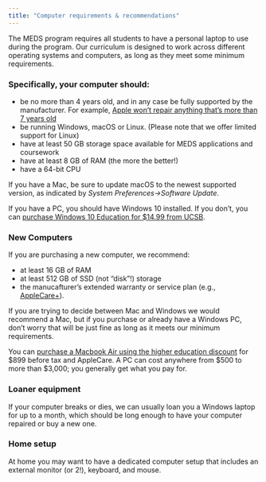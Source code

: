 ```yaml
---
title: "Computer requirements & recommendations"
---
```


The MEDS program requires all students to have a personal laptop to use during the program. Our curriculum is designed to work across different operating systems and computers, as long as they meet some minimum requirements.  

### Specifically, your computer should:  
- be no more than 4 years old, and in any case be fully supported by the manufacturer. For example, [Apple won't repair anything that's more than 7 years old](https://support.apple.com/en-us/HT201624)   
- be running Windows, macOS or Linux. (Please note that we offer limited support for Linux)  
- have at least 50 GB storage space available for MEDS applications and coursework  
- have at least 8 GB of RAM (the more the better!)  
- have a 64-bit CPU  

If you have a Mac, be sure to update macOS to the newest supported version, as indicated by *System Preferences&rarr;Software Update*.   

If you have a PC, you should have Windows 10 installed. If you don't, you can [purchase Windows 10 Education for $14.99 from UCSB](https://ucsb.onthehub.com/WebStore/OfferingDetails.aspx?o=14f7e678-4731-e511-940e-b8ca3a5db7a1). 

### New Computers 

If you are purchasing a new computer, we recommend:

- at least 16 GB of RAM 
- at least 512 GB of SSD (not "disk"!) storage 
- the manucafturer's extended warranty or service plan (e.g., [AppleCare+](https://www.apple.com/support/products/mac/)). 

If you are trying to decide between Mac and Windows we would recommend a Mac, but if you purchase or already have a Windows PC, don’t worry that will be just fine as long as it meets our minimum requirements.
  
You can [purchase a Macbook Air using the higher education discount](https://www.apple.com/us-hed/shop) for \$899 before tax and AppleCare. A PC can cost anywhere from \$500 to more than $3,000; you generally get what you pay for.

### Loaner equipment   
If your computer breaks or dies, we can usually loan you a Windows laptop for up to a month, which should be long enough to have your computer repaired or buy a new one.

### Home setup
At home you may want to have a dedicated computer setup that includes an external monitor (or 2!), keyboard, and mouse. 
